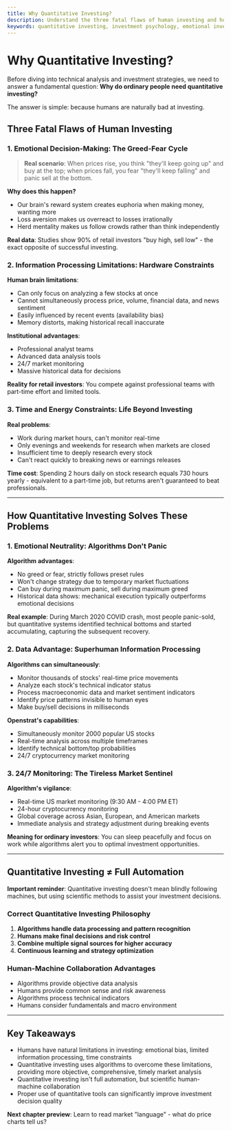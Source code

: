 ```yaml
---
title: Why Quantitative Investing?
description: Understand the three fatal flaws of human investing and how quantitative methods scientifically solve these problems to help investors make more rational decisions.
keywords: quantitative investing, investment psychology, emotional investing, algorithmic trading, systematic investing
---
```


# Why Quantitative Investing?

Before diving into technical analysis and investment strategies, we need to answer a fundamental question: **Why do ordinary people need quantitative investing?**

The answer is simple: because humans are naturally bad at investing.

## Three Fatal Flaws of Human Investing

### 1. Emotional Decision-Making: The Greed-Fear Cycle

> **Real scenario**: When prices rise, you think "they'll keep going up" and buy at the top; when prices fall, you fear "they'll keep falling" and panic sell at the bottom.

**Why does this happen?**
- Our brain's reward system creates euphoria when making money, wanting more
- Loss aversion makes us overreact to losses irrationally  
- Herd mentality makes us follow crowds rather than think independently

**Real data**: Studies show 90% of retail investors "buy high, sell low" - the exact opposite of successful investing.

### 2. Information Processing Limitations: Hardware Constraints

**Human brain limitations**:
- Can only focus on analyzing a few stocks at once
- Cannot simultaneously process price, volume, financial data, and news sentiment
- Easily influenced by recent events (availability bias)
- Memory distorts, making historical recall inaccurate

**Institutional advantages**:
- Professional analyst teams
- Advanced data analysis tools
- 24/7 market monitoring
- Massive historical data for decisions

**Reality for retail investors**: You compete against professional teams with part-time effort and limited tools.

### 3. Time and Energy Constraints: Life Beyond Investing

**Real problems**:
- Work during market hours, can't monitor real-time
- Only evenings and weekends for research when markets are closed
- Insufficient time to deeply research every stock
- Can't react quickly to breaking news or earnings releases

**Time cost**: Spending 2 hours daily on stock research equals 730 hours yearly - equivalent to a part-time job, but returns aren't guaranteed to beat professionals.

---

## How Quantitative Investing Solves These Problems

### 1. Emotional Neutrality: Algorithms Don't Panic

**Algorithm advantages**:
- No greed or fear, strictly follows preset rules
- Won't change strategy due to temporary market fluctuations
- Can buy during maximum panic, sell during maximum greed
- Historical data shows: mechanical execution typically outperforms emotional decisions

**Real example**: During March 2020 COVID crash, most people panic-sold, but quantitative systems identified technical bottoms and started accumulating, capturing the subsequent recovery.

### 2. Data Advantage: Superhuman Information Processing

**Algorithms can simultaneously**:
- Monitor thousands of stocks' real-time price movements
- Analyze each stock's technical indicator status
- Process macroeconomic data and market sentiment indicators
- Identify price patterns invisible to human eyes
- Make buy/sell decisions in milliseconds

**Openstrat's capabilities**:
- Simultaneously monitor 2000 popular US stocks
- Real-time analysis across multiple timeframes
- Identify technical bottom/top probabilities
- 24/7 cryptocurrency market monitoring

### 3. 24/7 Monitoring: The Tireless Market Sentinel

**Algorithm's vigilance**:
- Real-time US market monitoring (9:30 AM - 4:00 PM ET)
- 24-hour cryptocurrency monitoring
- Global coverage across Asian, European, and American markets
- Immediate analysis and strategy adjustment during breaking events

**Meaning for ordinary investors**: You can sleep peacefully and focus on work while algorithms alert you to optimal investment opportunities.

---

## Quantitative Investing ≠ Full Automation

**Important reminder**: Quantitative investing doesn't mean blindly following machines, but using scientific methods to assist your investment decisions.

### Correct Quantitative Investing Philosophy

1. **Algorithms handle data processing and pattern recognition**
2. **Humans make final decisions and risk control**
3. **Combine multiple signal sources for higher accuracy**
4. **Continuous learning and strategy optimization**

### Human-Machine Collaboration Advantages

- Algorithms provide objective data analysis
- Humans provide common sense and risk awareness
- Algorithms process technical indicators
- Humans consider fundamentals and macro environment

---

## Key Takeaways

- Humans have natural limitations in investing: emotional bias, limited information processing, time constraints
- Quantitative investing uses algorithms to overcome these limitations, providing more objective, comprehensive, timely market analysis
- Quantitative investing isn't full automation, but scientific human-machine collaboration
- Proper use of quantitative tools can significantly improve investment decision quality

**Next chapter preview**: Learn to read market "language" - what do price charts tell us?